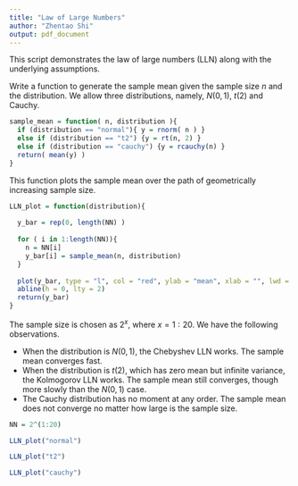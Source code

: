 ```yaml
---
title: "Law of Large Numbers"
author: "Zhentao Shi"
output: pdf_document
---
```


This script demonstrates the law of large numbers (LLN) along with the underlying assumptions.

Write a function to generate the sample mean given the sample size $n$ and the distribution.
We allow three distributions, namely, $N(0,1)$, $t(2)$ and Cauchy.

```r

sample_mean = function( n, distribution ){
  if (distribution == "normal"){ y = rnorm( n ) } 
  else if (distribution == "t2") {y = rt(n, 2) }
  else if (distribution == "cauchy") {y = rcauchy(n) }
  return( mean(y) )
}
```

This function plots the sample mean over the path of geometrically increasing sample size.

```r
LLN_plot = function(distribution){
  
  y_bar = rep(0, length(NN) )
  
  for ( i in 1:length(NN)){
    n = NN[i]
    y_bar[i] = sample_mean(n, distribution)
  }
  
  plot(y_bar, type = "l", col = "red", ylab = "mean", xlab = "", lwd = 2)
  abline(h = 0, lty = 2)
  return(y_bar)
}
```

The sample size is chosen as $2^x$, where $x=1:20$. We have the following observations.

* When the distribution is $N(0,1)$, the Chebyshev LLN works. The sample mean converges fast.
* When the distribution is $t(2)$, which has zero mean but infinite variance, the Kolmogorov LLN works. The sample mean still converges, though more slowly than the $N(0,1)$ case.
* The Cauchy distribution has no moment at any order. The sample mean does not converge no matter how large is the sample size.


```r
NN = 2^(1:20)

LLN_plot("normal")

LLN_plot("t2")

LLN_plot("cauchy")
```
